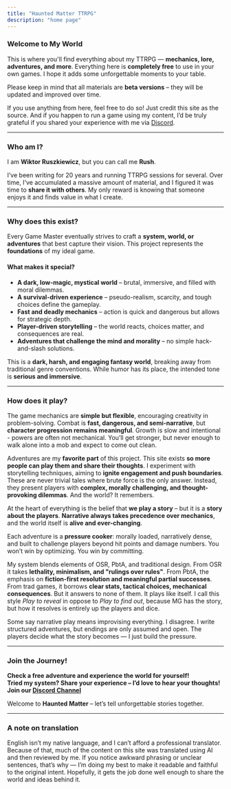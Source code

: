 ```yaml
---
title: "Haunted Matter TTRPG"
description: "home page"
---
```

### **Welcome to My World**

This is where you'll find everything about my TTRPG — **mechanics, lore, adventures, and more**. Everything here is **completely free** to use in your own games. I hope it adds some unforgettable moments to your table.

Please keep in mind that all materials are **beta versions** – they will be updated and improved over time.

If you use anything from here, feel free to do so! Just credit this site as the source. And if you happen to run a game using my content, I’d be truly grateful if you shared your experience with me via <a href="https://discord.gg/zMx9mPKgwA">Discord</a>.

---

### **Who am I?**

I am **Wiktor Ruszkiewicz**, but you can call me **Rush**.

I’ve been writing for 20 years and running TTRPG sessions for several. Over time, I’ve accumulated a massive amount of material, and I figured it was time to **share it with others**. My only reward is knowing that someone enjoys it and finds value in what I create.

---

### **Why does this exist?**

Every Game Master eventually strives to craft a **system, world, or adventures** that best capture their vision. This project represents the **foundations** of my ideal game.

#### **What makes it special?**

- **A dark, low-magic, mystical world** – brutal, immersive, and filled with moral dilemmas.  
- **A survival-driven experience** – pseudo-realism, scarcity, and tough choices define the gameplay.  
- **Fast and deadly mechanics** – action is quick and dangerous but allows for strategic depth.  
- **Player-driven storytelling** – the world reacts, choices matter, and consequences are real.  
- **Adventures that challenge the mind and morality** – no simple hack-and-slash solutions.

This is a **dark, harsh, and engaging fantasy world**, breaking away from traditional genre conventions. While humor has its place, the intended tone is **serious and immersive**.

---

### **How does it play?**

The game mechanics are **simple but flexible**, encouraging creativity in problem-solving. Combat is **fast, dangerous, and semi-narrative**, but **character progression remains meaningful**. Growth is slow and intentional - powers are often not mechanical. You’ll get stronger, but never enough to walk alone into a mob and expect to come out clean.

Adventures are my **favorite part** of this project. This site exists **so more people can play them and share their thoughts**. I experiment with storytelling techniques, aiming to **ignite engagement and push boundaries**. These are never trivial tales where brute force is the only answer. Instead, they present players with **complex, morally challenging, and thought-provoking dilemmas**. And the world? It remembers.

At the heart of everything is the belief that **we play a story** – but it is a **story about the players**. **Narrative always takes precedence over mechanics**, and the world itself is **alive and ever-changing**.

Each adventure is a **pressure cooker**: morally loaded, narratively dense, and built to challenge players beyond hit points and damage numbers. You won’t win by optimizing. You win by committing.

My system blends elements of OSR, PbtA, and traditional design.
From OSR it takes **lethality, minimalism, and "rulings over rules"**.
From PbtA, the emphasis on **fiction-first resolution and meaningful partial successes**.
From trad games, it borrows **clear stats, tactical choices, mechanical consequences**.
But it answers to none of them. It plays like itself.
I call this style _Play to reveal_ in oppose to _Play to find out_, because MG has the story, but how it resolves is entirely up the players and dice.

Some say narrative play means improvising everything. I disagree. I write structured adventures, but endings are only assumed and open. The players decide what the story becomes — I just build the pressure.

---

### **Join the Journey!**

**Check a free adventure and experience the world for yourself!**  
**Tried my system? Share your experience – I’d love to hear your thoughts!**
**Join our <a href="https://discord.gg/zMx9mPKgwA">Discord Channel</a>**

Welcome to **Haunted Matter** – let’s tell unforgettable stories together.

---

### A note on translation

English isn’t my native language, and I can’t afford a professional translator. Because of that, much of the content on this site was translated using AI and then reviewed by me. If you notice awkward phrasing or unclear sentences, that’s why — I’m doing my best to make it readable and faithful to the original intent. Hopefully, it gets the job done well enough to share the world and ideas behind it.